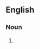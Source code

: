 {{also|help desks|help-desks}}

==English==

===Noun===
{{head|en|noun plural form}}

# {{plural of|helpdesk|lang=en}}